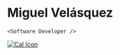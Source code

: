 ---
---



# Miguel Velásquez

`<Software Developer />`

<div className='flex justify-center items-center'>
  <a href='https://github.com/miguevelasquez1' target='_blank'>
    <Icon
      className='h-10 w-10 self-center m-0 cursor-pointer text-gray-400 p-2 text-2xl transition-colors hover:text-gray-300'
      name='simple-icons:github'
    />
  </a>
  <a href='https://twitter.com/MiguelveDev' target='_blank'>
    <Icon
      className='h-10 w-10 self-center m-0 cursor-pointer text-gray-400 p-2 text-2xl transition-colors hover:text-gray-300'
      name='simple-icons:twitter'
    />
  </a>
  <a href='https://www.linkedin.com/in/miguevelasquez1/' target='_blank'>
    <Icon
      className='h-10 w-10 self-center m-0 cursor-pointer text-gray-400 p-2 text-2xl transition-colors hover:text-gray-300'
      name='simple-icons:linkedin'
    />
  </a>
  <a href='https://cal.com/miguelvelasquez' target='_blank'>
    <Image class='hover:text-gray-300' src={CalLogo} width={50} alt='Cal Icon' />
  </a>
</div>
